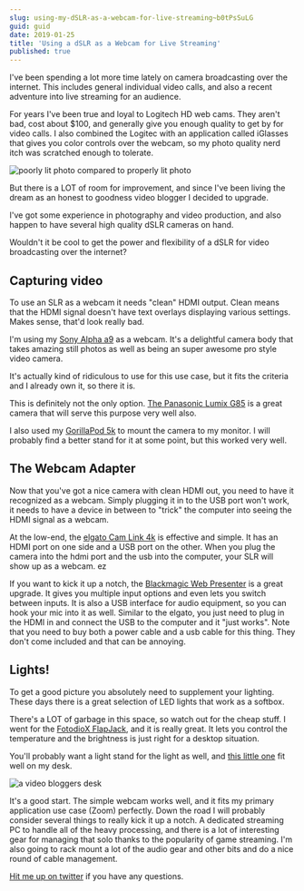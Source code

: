 ```yaml
---
slug: using-my-dSLR-as-a-webcam-for-live-streaming~b0tPsSuLG
guid: guid
date: 2019-01-25
title: 'Using a dSLR as a Webcam for Live Streaming'
published: true
---
```


I've been spending a lot more time lately on camera broadcasting over the internet. This includes general individual video calls, and also a recent adventure into live streaming for an audience.

For years I've been true and loyal to Logitech HD web cams. They aren't bad, cost about \$100, and generally give you enough quality to get by for video calls. I also combined the Logitec with an application called iGlasses that gives you color controls over the webcam, so my photo quality nerd itch was scratched enough to tolerate.

![poorly lit photo compared to properly lit photo](./images/beforeafter.jpg)

But there is a LOT of room for improvement, and since I've been living the dream as an honest to goodness video blogger I decided to upgrade.

I've got some experience in photography and video production, and also happen to have several high quality dSLR cameras on hand.

Wouldn't it be cool to get the power and flexibility of a dSLR for video broadcasting over the internet?

## Capturing video

To use an SLR as a webcam it needs "clean" HDMI output. Clean means that the HDMI signal doesn't have text overlays displaying various settings. Makes sense, that'd look really bad.

I'm using my [Sony Alpha a9](https://www.amazon.com/exec/obidos/ASIN/B06ZY7GNKN/joehoobuiblo-20/ref=nosim/) as a webcam. It's a delightful camera body that takes amazing still photos as well as being an super awesome pro style video camera.

It's actually kind of ridiculous to use for this use case, but it fits the criteria and I already own it, so there it is.

This is definitely not the only option. [The Panasonic Lumix G85](https://www.amazon.com/exec/obidos/ASIN/B01M050N05/joehoobuiblo-20/ref=nosim/) is a great camera that will serve this purpose very well also.

I also used my [GorillaPod 5k](https://www.amazon.com/exec/obidos/ASIN/B074WG19MP/joehoobuiblo-20/ref=nosim/) to mount the camera to my monitor. I will probably find a better stand for it at some point, but this worked very well.

## The Webcam Adapter

Now that you've got a nice camera with clean HDMI out, you need to have it recognized as a webcam. Simply plugging it in to the USB port won't work, it needs to have a device in between to "trick" the computer into seeing the HDMI signal as a webcam.

At the low-end, the [elgato Cam Link 4k](https://www.amazon.com/exec/obidos/ASIN/B07K3FN5MR/joehoobuiblo-20/ref=nosim/) is effective and simple. It has an HDMI port on one side and a USB port on the other. When you plug the camera into the hdmi port and the usb into the computer, your SLR will show up as a webcam. ez

If you want to kick it up a notch, the [Blackmagic Web Presenter](https://www.amazon.com/exec/obidos/ASIN/B07K3FN5MR/joehoobuiblo-20/ref=nosim/) is a great upgrade. It gives you multiple input options and even lets you switch between inputs. It is also a USB interface for audio equipment, so you can hook your mic into it as well. Similar to the elgato, you just need to plug in the HDMI in and connect the USB to the computer and it "just works". Note that you need to buy both a power cable and a usb cable for this thing. They don't come included and that can be annoying.

## Lights!

To get a good picture you absolutely need to supplement your lighting. These days there is a great selection of LED lights that work as a softbox.

There's a LOT of garbage in this space, so watch out for the cheap stuff. I went for the [FotodioX FlapJack](https://www.amazon.com/exec/obidos/ASIN/B013TSPWXO/joehoobuiblo-20/ref=nosim/), and it is really great. It lets you control the temperature and the brightness is just right for a desktop situation.

You'll probably want a light stand for the light as well, and [this little one](https://www.amazon.com/exec/obidos/ASIN/B001D2GQ8Y/joehoobuiblo-20/ref=nosim/) fit well on my desk.

![a video bloggers desk](./images/setup.jpg)

It's a good start. The simple webcam works well, and it fits my primary application use case (Zoom) perfectly. Down the road I will probably consider several things to really kick it up a notch. A dedicated streaming PC to handle all of the heavy processing, and there is a lot of interesting gear for managing that solo thanks to the popularity of game streaming. I'm also going to rack mount a lot of the audio gear and other bits and do a nice round of cable management.

[Hit me up on twitter](https://twitter.com/jhooks) if you have any questions.
